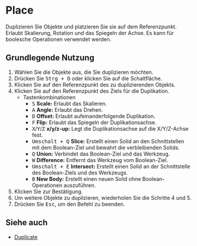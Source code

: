 
# Place

<Reference shortcut="Strg + D" command="Place" button="Links von der Befehlsleiste" />

Duplizieren Sie Objekte und platzieren Sie sie auf dem Referenzpunkt. Erlaubt Skalierung, Rotation und das Spiegeln der Achse. Es kann für boolesche Operationen verwendet werden.

## Grundlegende Nutzung

1. Wählen Sie die Objekte aus, die Sie duplizieren möchten.
2. Drücken Sie <kbd>Strg + D</kbd> oder klicken Sie auf die Schaltfläche.
3. Klicken Sie auf den Referenzpunkt des zu duplizierenden Objekts.
4. Klicken Sie auf den Referenzpunkt des Ziels für die Duplikation.
   - <Kst>Tastenkombinationen</Kst>
      - <kbd>S</kbd> **Scale:** Erlaubt das Skalieren.
      - <kbd>A</kbd> **Angle:** Erlaubt das Drehen.
      - <kbd>D</kbd> **Offset:** Erlaubt aufeinanderfolgende Duplikation.
      - <kbd>F</kbd> **Flip:** Erlaubt das Spiegeln der Duplikationsachse.
      - <kbd>X</kbd>/<kbd>Y</kbd>/<kbd>Z</kbd> **x/y/z-up:** Legt die Duplikationsachse auf die X/Y/Z-Achse fest.
      - <kbd>Umschalt + Q</kbd> **Slice:** Erstellt einen Solid an den Schnittstellen mit dem Boolean-Ziel und bewahrt die verbleibenden Solids.
      - <kbd>Q</kbd> **Union:** Verbindet das Boolean-Ziel und das Werkzeug.
      - <kbd>W</kbd> **Difference:** Entfernt das Werkzeug vom Boolean-Ziel.
      - <kbd>Umschalt + E</kbd> **Intersect:** Erstellt einen Solid an der Schnittstelle des Boolean-Ziels und des Werkzeugs.
      - <kbd>B</kbd> **New Body:** Erstellt einen neuen Solid ohne Boolean-Operationen auszuführen.
5. Klicken Sie zur Bestätigung.
6. Um weitere Objekte zu duplizieren, wiederholen Sie die Schritte 4 und 5.
7. Drücken Sie <kbd>Esc</kbd>, um den Befehl zu beenden.

<VideoPlayer fileName="place"/>

## Siehe auch
- [Duplicate](./duplicate)